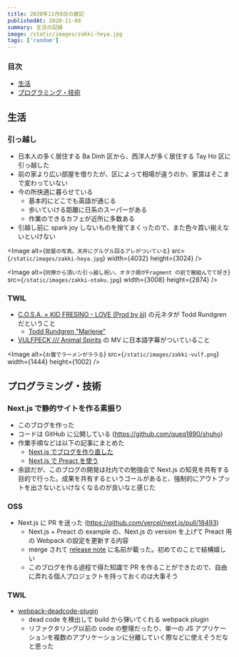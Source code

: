 ```yaml
---
title: 2020年11月8日の雑記
publishedAt: 2020-11-08
summary: 生活の記録
image: /static/images/zakki-heya.jpg
tags: ['random']
---
```


### 目次

- [生活](#生活)
- [プログラミング・技術](#プログラミング・技術)

## 生活

### 引っ越し

- 日本人の多く居住する Ba Dinh 区から、西洋人が多く居住する Tay Ho 区に引っ越した
- 前の家より広い部屋を借りたが、区によって相場が違うのか、家賃はそこまで変わっていない
- 今の所快適に暮らせている
  - 基本的にどこでも英語が通じる
  - 歩いていける距離に日系のスーパーがある
  - 作業のできるカフェが近所に多数ある
- 引越し前に spark joy しないものを捨てまくったので、また色々買い揃えないといけない

<Image
  alt={`部屋の写真。天井にグルグル回るアレがついている`}
  src={`/static/images/zakki-heya.jpg`}
  width={4032}
  height={3024}
/>

<Image
  alt={`同僚から頂いた引っ越し祝い。オタク顔がFragment の前で腕組んでて好き`}
  src={`/static/images/zakki-otaku.jpg`}
  width={3008}
  height={2874}
/>

### TWIL

- [C.O.S.A. × KID FRESINO - LOVE (Prod by jjj)](https://www.youtube.com/watch?v=4TRM3cps2Jo) の元ネタが Todd Rundgren だということ
  - [Todd Rundgren "Marlene"](https://www.youtube.com/watch?v=CsOmABqfDvo)
- [VULFPECK /// Animal Spirits](https://www.youtube.com/watch?v=qTUnDV3MgVQ) の MV に日本語字幕がついていること

<Image
  alt={`お腹でラーメンがララる`}
  src={`/static/images/zakki-vulf.png`}
  width={1444}
  height={1002}
/>

## プログラミング・技術

### Next.js で静的サイトを作る素振り

- このブログを作った
- コードは GitHub に公開している (https://github.com/queq1890/shuho)
- 作業手順などは以下の記事にまとめた
  - [Next.js でブログを作り直した](https://queq1890.info/blog/new-blog)
  - [Next.js で Preact を使う](https://queq1890.info/blog/next-with-preact)
- 余談だが、このブログの開発は社内での勉強会で Next.js の知見を共有する目的で行った。成果を共有するというゴールがあると、強制的にアウトプットを出さないといけなくなるのが良いなと感じた

### OSS

- Next.js に PR を送った (https://github.com/vercel/next.js/pull/18493)
  - Next.js + Preact の example の、Next.js の version を上げて Preact 用の Webpack の設定を更新する内容
  - merge されて [release note](https://github.com/vercel/next.js/releases/tag/v10.0.1) に名前が載った。初めてのことで結構嬉しい
  - このブログを作る過程で得た知識で PR を作ることができたので、自由に弄れる個人プロジェクトを持っておくのは大事そう

### TWIL

- [webpack-deadcode-plugin](https://www.npmjs.com/package/webpack-deadcode-plugin)
  - dead code を検出して build から弾いてくれる webpack plugin
  - リファクタリング以前の code の整理だったり、単一の JS アプリケーションを複数のアプリケーションに分離していく際などに使えそうだなと思った
